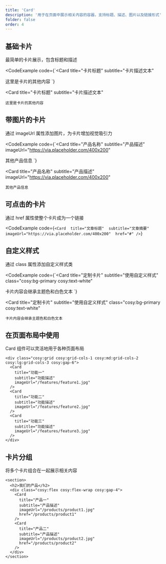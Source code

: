 ```yaml
---
title: 'Card'
description: '用于在页面中展示相关内容的容器，支持标题、描述、图片以及链接形式'
folder: false
order: 4
---
```



## 基础卡片

最简单的卡片展示，包含标题和描述

<CodeExample
  code={`<Card 
  title="卡片标题" 
  subtitle="卡片描述文本"
>
  这里是卡片的其他内容
</Card>`}
>
  <Card 
    title="卡片标题" 
    subtitle="卡片描述文本"
  >
    这里是卡片的其他内容
  </Card>
</CodeExample>

## 带图片的卡片

通过 imageUrl 属性添加图片，为卡片增加视觉吸引力

<CodeExample
  code={`<Card 
  title="产品名称" 
  subtitle="产品描述" 
  imageUrl="https://via.placeholder.com/400x200"
>
  其他产品信息
</Card>`}
>
  <Card 
    title="产品名称" 
    subtitle="产品描述" 
    imageUrl="https://via.placeholder.com/400x200"
  >
    其他产品信息
  </Card>
</CodeExample>

## 可点击的卡片

通过 href 属性使整个卡片成为一个链接

<CodeExample
  code={`<Card 
  title="文章标题" 
  subtitle="文章摘要" 
  imageUrl="https://via.placeholder.com/400x200" 
  href="#"
/>`}
>
  <Card 
    title="文章标题" 
    subtitle="文章摘要" 
    imageUrl="https://via.placeholder.com/400x200" 
    href="#"
  />
</CodeExample>

## 自定义样式

通过 class 属性添加自定义样式类

<CodeExample
  code={`<Card 
  title="定制卡片" 
  subtitle="使用自定义样式" 
  class="cosy:bg-primary cosy:text-white"
>
  卡片内容会继承主题色和白色文本
</Card>`}
>
  <Card 
    title="定制卡片" 
    subtitle="使用自定义样式" 
    class="cosy:bg-primary cosy:text-white"
  >
    卡片内容会继承主题色和白色文本
  </Card>
</CodeExample>

## 在页面布局中使用

Card 组件可以灵活地用于各种页面布局

```astro
<div class="cosy:grid cosy:grid-cols-1 cosy:md:grid-cols-2 cosy:lg:grid-cols-3 cosy:gap-6">
  <Card 
    title="功能一" 
    subtitle="功能描述" 
    imageUrl="/features/feature1.jpg"
  />
  <Card 
    title="功能二" 
    subtitle="功能描述" 
    imageUrl="/features/feature2.jpg"
  />
  <Card 
    title="功能三" 
    subtitle="功能描述" 
    imageUrl="/features/feature3.jpg"
  />
</div>
```

## 卡片分组

将多个卡片组合在一起展示相关内容

```astro
<section>
  <h2>我们的产品</h2>
  <div class="cosy:flex cosy:flex-wrap cosy:gap-4">
    <Card 
      title="产品一" 
      subtitle="产品描述" 
      imageUrl="/products/product1.jpg" 
      href="/products/product1"
    />
    <Card 
      title="产品二" 
      subtitle="产品描述" 
      imageUrl="/products/product2.jpg" 
      href="/products/product2"
    />
  </div>
</section>
``` 
